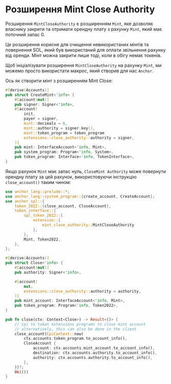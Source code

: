 
# Розширення Mint Close Authority

Розширення `MintCloseAuthority` є розширенням `Mint`, яке дозволяє власнику закрити та отримати орендну плату з рахунку `Mint`, який має поточний запас 0.

Це розширення корисне для очищення невикористаних мінтів та повернення SOL, який був використаний для оплати звільнення рахунку від оренди. Мінт можна закрити лише тоді, коли в обігу немає токенів.

<ArticleSection name="Ініціалізація рахунку Mint" id="initializing-the-mint-account" level="h2" />

Щоб ініціалізувати розширення `MintCloseAuthority` на рахунку `Mint`, ми можемо просто використати макрос, який створив для нас `Anchor`.

Ось як створити мінт з розширенням Mint Close:

```rust
#[derive(Accounts)]
pub struct CreateMint<'info> {
    #[account(mut)]
    pub signer: Signer<'info>,
    #[account(
        init,
        payer = signer,
        mint::decimals = 6,
        mint::authority = signer.key(),
        mint::token_program = token_program
        extensions::close_authority::authority = signer,
    )]
    pub mint: InterfaceAccount<'info, Mint>,
    pub system_program: Program<'info, System>,
    pub token_program: Interface<'info, TokenInterface>,
}
```

<ArticleSection name="Закриття рахунку Mint" id="closing-the-mint-account" level="h2" />

Якщо рахунок `Mint` має запас нуль, `CloseMint Authority` може повернути орендну плату за цей рахунок, використовуючи інструкцію `close_account()` таким чином:

```rust
use anchor_lang::prelude::*;
use anchor_lang::system_program::{create_account, CreateAccount};
use anchor_spl::{
    token_2022::{close_account, CloseAccount},
    token_interface::{
        spl_token_2022::{
            extension::{
                mint_close_authority::MintCloseAuthority
            },
        },
        Mint, Token2022,
    },
};

#[derive(Accounts)]
pub struct Close<'info> {
    #[account(mut)]
    pub authority: Signer<'info>,

    #[account(
        mut,
        extensions::close_authority::authority = authority,
    )]
    pub mint_account: InterfaceAccount<'info, Mint>,
    pub token_program: Program<'info, Token2022>,
}

pub fn close(ctx: Context<Close>) -> Result<()> {
    // cpi to token extensions programs to close mint account
    // alternatively, this can also be done in the client
    close_account(CpiContext::new(
        ctx.accounts.token_program.to_account_info(),
        CloseAccount {
            account: ctx.accounts.mint_account.to_account_info(),
            destination: ctx.accounts.authority.to_account_info(),
            authority: ctx.accounts.authority.to_account_info(),
        },
    ))?;
    Ok(())
}
```